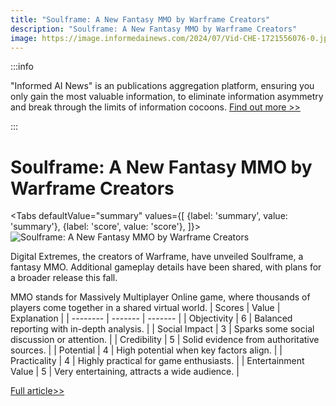 ```yaml
---
title: "Soulframe: A New Fantasy MMO by Warframe Creators"
description: "Soulframe: A New Fantasy MMO by Warframe Creators"
image: https://image.informedainews.com/2024/07/Vid-CHE-1721556076-0.jpg
---
```



:::info

"Informed AI News" is an publications aggregation platform, ensuring you only gain the most valuable information, to eliminate information asymmetry and break through the limits of information cocoons.  [Find out more >>](/)

:::

# Soulframe: A New Fantasy MMO by Warframe Creators


<Tabs
	defaultValue="summary"
	values={[
	{label: 'summary', value: 'summary'},
	{label: 'score', value: 'score'},
]}>
<TabItem value="summary">
<img
  src="https://image.informedainews.com/2024/07/Vid-CHE-1721556076-0.jpg"
  alt="Soulframe: A New Fantasy MMO by Warframe Creators"
/>



Digital Extremes, the creators of Warframe, have unveiled Soulframe, a fantasy MMO. Additional gameplay details have been shared, with plans for a broader release this fall.

MMO stands for Massively Multiplayer Online game, where thousands of players come together in a shared virtual world.
</TabItem>
<TabItem value="score">
	| Scores     | Value   | Explanation |
	| -------- | ------- | ------- |
	| Objectivity  | 6    | Balanced reporting with in-depth analysis.    |
	| Social Impact | 3     | Sparks some social discussion or attention.    |
	| Credibility    | 5    | Solid evidence from authoritative sources.    |
	| Potential    | 4    | High potential when key factors align.    |
	| Practicality    | 4    | Highly practical for game enthusiasts.    |
	| Entertainment Value    | 5    | Very entertaining, attracts a wide audience.    |
</TabItem>
</Tabs>

[Full article>>](https://www.ign.com/articles/soulframe-reappears-with-story-gameplay-plans-to-come-to-more-players-this-fall)

